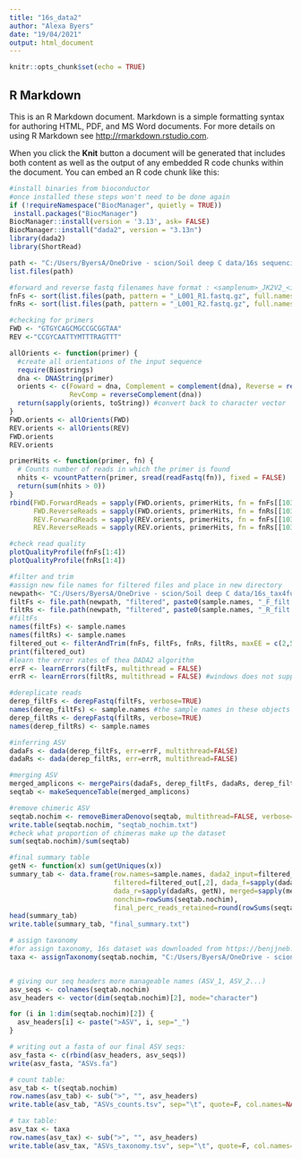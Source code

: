 ---
title: "16s_data2"
author: "Alexa Byers"
date: "19/04/2021"
output: html_document
---

```{r setup, include=FALSE}
knitr::opts_chunk$set(echo = TRUE)
```

## R Markdown

This is an R Markdown document. Markdown is a simple formatting syntax for authoring HTML, PDF, and MS Word documents. For more details on using R Markdown see <http://rmarkdown.rstudio.com>.

When you click the **Knit** button a document will be generated that includes both content as well as the output of any embedded R code chunks within the document. You can embed an R code chunk like this:

```{r}
#install binaries from bioconductor
#once installed these steps won't need to be done again
if (!requireNamespace("BiocManager", quietly = TRUE))
 install.packages("BiocManager")
BiocManager::install(version = '3.13', ask= FALSE)
BiocManager::install("dada2", version = "3.13n")
library(dada2)
library(ShortRead)
```

```{r}
path <- "C:/Users/ByersA/OneDrive - scion/Soil deep C data/16s sequencing data/16S_AGRF_CAGRF21035708_JK2V2"
list.files(path)
```

```{r}
#forward and reverse fastq filenames have format : <samplenum>_JK2V2_<index>_L001_<readNum>.fastq.gz
fnFs <- sort(list.files(path, pattern = "_L001_R1.fastq.gz", full.names = TRUE))
fnRs <- sort(list.files(path, pattern = "_L001_R2.fastq.gz", full.names = TRUE))
```

```{r}
#checking for primers
FWD <- "GTGYCAGCMGCCGCGGTAA" 
REV <-"CCGYCAATTYMTTTRAGTTT" 

allOrients <- function(primer) {
  #create all orientations of the input sequence
  require(Biostrings)
  dna <- DNAString(primer)
  orients <- c(Foward = dna, Complement = complement(dna), Reverse = reverse(dna),
               RevComp = reverseComplement(dna))
  return(sapply(orients, toString)) #convert back to character vector
}
FWD.orients <- allOrients(FWD)
REV.orients <- allOrients(REV)
FWD.orients
REV.orients

primerHits <- function(primer, fn) {
  # Counts number of reads in which the primer is found
  nhits <- vcountPattern(primer, sread(readFastq(fn)), fixed = FALSE)
  return(sum(nhits > 0))
}
rbind(FWD.ForwardReads = sapply(FWD.orients, primerHits, fn = fnFs[[103]]), 
      FWD.ReverseReads = sapply(FWD.orients, primerHits, fn = fnRs[[103]]), 
      REV.ForwardReads = sapply(REV.orients, primerHits, fn = fnFs[[103]]), 
      REV.ReverseReads = sapply(REV.orients, primerHits, fn = fnRs[[103]]))
```

```{r}
#check read quality
plotQualityProfile(fnFs[1:4])
plotQualityProfile(fnRs[1:4])
```

```{r}
#filter and trim
#assign new file names for filtered files and place in new directory
newpath<- "C:/Users/ByersA/OneDrive - scion/Soil deep C data/16s_tax4fun2"
filtFs <- file.path(newpath, "filtered", paste0(sample.names, "_F_filt.fastq.gz"))
filtRs <- file.path(newpath, "filtered", paste0(sample.names, "_R_filt.fastq.gz"))
#filtFs
names(filtFs) <- sample.names
names(filtRs) <- sample.names
filtered_out <- filterAndTrim(fnFs, filtFs, fnRs, filtRs, maxEE = c(2,5), truncLen = c(240,220))
print(filtered_out)
#learn the error rates of thea DADA2 algorithm
errF <- learnErrors(filtFs, multithread = FALSE)
errR <- learnErrors(filtRs, multithread = FALSE) #windows does not support multithread so set to FALSE
```

```{r}
#dereplicate reads
derep_filtFs <- derepFastq(filtFs, verbose=TRUE)
names(derep_filtFs) <- sample.names #the sample names in these objects are initially the file names of the samples, this sets them to the sample names for the rest of the workflow
derep_filtRs <- derepFastq(filtRs, verbose=TRUE)
names(derep_filtRs) <- sample.names
```

```{r}
#inferring ASV
dadaFs <- dada(derep_filtFs, err=errF, multithread=FALSE)
dadaRs <- dada(derep_filtRs, err=errR, multithread=FALSE)
```

```{r}
#merging ASV
merged_amplicons <- mergePairs(dadaFs, derep_filtFs, dadaRs, derep_filtRs, trimOverhang=TRUE, verbose=TRUE)
seqtab <- makeSequenceTable(merged_amplicons)
```

```{r}
#remove chimeric ASV
seqtab.nochim <- removeBimeraDenovo(seqtab, multithread=FALSE, verbose=TRUE)
write.table(seqtab.nochim, "seqtab_nochim.txt")
#check what proportion of chimeras make up the dataset 
sum(seqtab.nochim)/sum(seqtab)
```

```{r}
#final summary table
getN <- function(x) sum(getUniques(x))
summary_tab <- data.frame(row.names=sample.names, dada2_input=filtered_out[,1],
                          filtered=filtered_out[,2], dada_f=sapply(dadaFs, getN),
                          dada_r=sapply(dadaRs, getN), merged=sapply(merged_amplicons, getN),
                          nonchim=rowSums(seqtab.nochim),
                          final_perc_reads_retained=round(rowSums(seqtab.nochim)/filtered_out[,1]*100, 1))
head(summary_tab)
write.table(summary_tab, "final_summary.txt")
```

```{r}
# assign taxonomy
#for assign taxonomy, 16s dataset was downloaded from https://benjjneb.github.io/dada2/training.html
taxa <- assignTaxonomy(seqtab.nochim, "C:/Users/ByersA/OneDrive - scion/Soil deep C data/16s sequencing data/16s_dada2/rdp_train_set_16.fa.gz", multithread=FALSE)


# giving our seq headers more manageable names (ASV_1, ASV_2...)
asv_seqs <- colnames(seqtab.nochim)
asv_headers <- vector(dim(seqtab.nochim)[2], mode="character")

for (i in 1:dim(seqtab.nochim)[2]) {
  asv_headers[i] <- paste(">ASV", i, sep="_")
}

# writing out a fasta of our final ASV seqs:
asv_fasta <- c(rbind(asv_headers, asv_seqs))
write(asv_fasta, "ASVs.fa")

# count table:
asv_tab <- t(seqtab.nochim)
row.names(asv_tab) <- sub(">", "", asv_headers)
write.table(asv_tab, "ASVs_counts.tsv", sep="\t", quote=F, col.names=NA)

# tax table:
asv_tax <- taxa
row.names(asv_tax) <- sub(">", "", asv_headers)
write.table(asv_tax, "ASVs_taxonomy.tsv", sep="\t", quote=F, col.names=NA)
```

